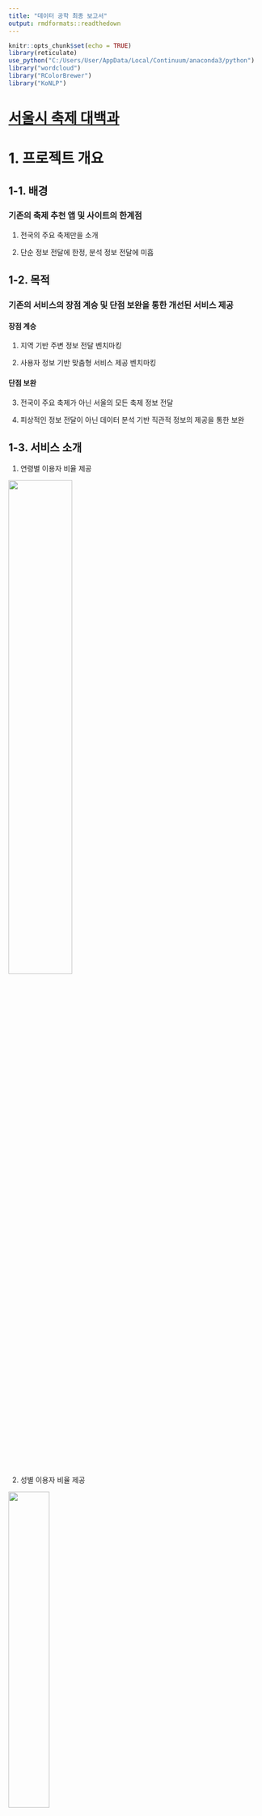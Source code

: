 ---
title: "데이터 공학 최종 보고서"
output: rmdformats::readthedown
---

```{r setup, include=FALSE}
knitr::opts_chunk$set(echo = TRUE)
library(reticulate)
use_python("C:/Users/User/AppData/Local/Continuum/anaconda3/python")
library("wordcloud")
library("RColorBrewer")
library("KoNLP")
```

# [서울시 축제 대백과](https://seoul-festival-git-dev.abcdefg.now.sh/)

# 1. 프로젝트 개요

## 1-1. 배경

### 기존의 축제 추천 앱 및 사이트의 한계점

1) 전국의 주요 축제만을 소개

2) 단순 정보 전달에 한정, 분석 정보 전달에 미흡 

## 1-2. 목적

### 기존의 서비스의 장점 계승 및 단점 보완을 통한 개선된 서비스 제공

#### 장점 계승

1) 지역 기반 주변 정보 전달 벤치마킹

2) 사용자 정보 기반 맞춤형 서비스 제공 벤치마킹

#### 단점 보완

3) 전국이 주요 축제가 아닌 서울의 모든 축제 정보 전달

4) 피상적인 정보 전달이 아닌 데이터 분석 기반 직관적 정보의 제공을 통한 보완

## 1-3. 서비스 소개

1) 연령별 이용자 비율 제공

![](./2.JPG){#id .class width="50%"}

2) 성별 이용자 비율 제공

![](./3.JPG){#id .class width="40%"}

3) 주변 지역 정보 제공

![](./4.JPG){#id .class width="40%"}

# 2. 데이터 분석

## 2-1. 사용 데이터

데이터 분석을 위해 사용한 데이터는 다음과 같다. 

### 1. 2015/2016/2019 서울시 축제 정보

- 문화체육관광부 제공 및 카카오 API 사용
- 축제명, 축제기간, 축제장소, 축제설명 등의 정보

[ 관련 파일 및 데이터 경로 ]

- (크롤링 및 전처리 파일) data/preprocess/crawling/crawling_final.ipynb
- (2015/2016년 축제 정보) data/preprocess/crawling/api_crawling.xlsx
- (2019년 축제 정보) data/preprocess/crawling/festival_crawling_2019.xlsx

### 2. 유동인구(일별 유동인구, 거주지)

- 서울시 빅데이터 캠퍼스 제공. 직접 방문하여 데이터 추출.
- skt에서 수집한 2015년 8월 ~ 2016년 7월의 일단위 성별/연령별 유동인구 데이터
- EPSG:5179 좌표계 사용

[ 관련 파일 및 데이터 경로 ]

- (축제 장소 좌표계 수정) data/preprocess/float_pop/transform_coordinate.ipynb
- (서울시 빅데이터 캠퍼스 데이터 추출 쿼리) data/preprocess/float_pop/분석일자 추가 및 유동인구 데이터 추출 쿼리.ipynb, query_the_day.txt
- (유동인구 데이터) data/preprocess/float_pop/float_pop.xlsx

### 3. 키워드

- 네이버,다음 뉴스 및 블로그 정보 (출처 - 네이버 및 다음)

문화체육관광부에서 제공하는 API와 홈페이지에서 제공하는 축제 정보를 토대로 카카오 API를 사용하여 해당 축제장소의 위경도 좌표 및 주변 맛집 정보를 얻었다. 
축제장소의 위경도를 원점으로 하여 반경 500m(상하좌우 500m)를 축제의 주영향권으로 보고 구역 내의 유동인구를 추출하였다. 
이 데이터는 추후 클러스터링 및 클러스터 예측 모델링에 사용하였다.
유동인구 데이터가 2015년 8월 ~ 2016년 7월만 존재하였으므로 해당 기간에 열린 축제만을 대상으로 하였으며, 그 기간이 일주일이 넘어가는 것은 제외하였다. 위의 전처리 결과 총 73개의 축제만을 분석하였다. 
(* 자세한 전처리 과정과 설명은 위의 파일들 참고)


문화체육관광부에서 제공하는 축제 설명만으로는 축제별 키워드 분석을 진행하기에 그 내용이 부족하였고, 추후 축제 키워드를 활용한 모델링을 할 때 축제 간의 구분 및 연결고리를 더욱 다양화 하기 위해 축제의 뉴스 정보를 크롤링하였다. 


## 2-2. 데이터베이스 구축

SQLite를 사용하여 데이터베이스를 구축하였다. 위에서 얻은 raw 데이터들을 전처리하고 얻은 필요한 정보만을 테이블로 추가하였다.

크게 분석용 테이블과 배포용 테이블로 나누어 데이터를 저장하였다. 분석용 테이블은 2015/2016년도의 축제정보와 유동인구 데이터로 이루어져있으며 배포용 테이블은 축제정보, 축제 주변 맛집 정보, 축제의 클러스터 예측정보로 이루어져있다. 배포용 테이블은 추가적인 축제정보 수집을 통해 계속해서 업데이트 될 예정이다. (자동화)

DB 구조는 다음과 같다.

![db_schema](./data/database/db_schema_res.PNG){#id .class width="50%"}

[ 데이터 베이스 구축 파일 ]

- (DB 파일) data/database/SEOUL_FESTIVAL.db
- (DB 및 table 생성) data/database/DB 만들기 SEOUL_FESTIVAL.ipynb
- (DB 스키마) data/database/db_schema_res.Rmd

## 2-3. 뉴스크롤링

### 개요
  우리가 가진 축제에 대한 정보는 일자나 위치 등 굉장히 한정적이었다. 축제의 성격이나 특징을 드러내주기에는 턱없이 부족하다고 판단했기 때문에 각 축제 별로 고유한 정보를 얻기 위해서 뉴스크롤링을 해주었다.  
 보통 축제의 경우에는 원래 유명한 축제라서 기사를 쓰기도 하지만 축제의 주최 기관에서 홍보 목적으로 기사를 쓰게 하기도 한다.  
 따라서 축제 기사에는 관계자들이 축제에 대해서 어필하고자 하는 내용들이 들어있기 마련이므로 축제에 좀 더 특화된 정보를 제공해 줄 수 있을 것이다.  

### 방식
 파이썬의 'request' 패키지를 사용해서 웹 크롤링을 해주었다.  
 네이버에 축제명을 검색했을 때 가장 먼저 나오는 10개의 기사들의 미리보기 내용들을 긁어와 주었다.  
 기사의 전문을 보려면 크롤링을 할 때 각 기사를 제공한 언론사의 사이트로 들어갔어야 했는데 이 때 언론사 마다 접근 헤더가 다르게 설정해주는 것이 기술적으로 어렵기 때문에 미리보기로 대체 해주었다. 또한 언론사마다 미리보기에 들어가는 내용들도 선별을 하므로 미리보기만으로 기사의 주요내용을 뽑아낼 수 있을거라 사료된다. 이 내용들은 문장들로 이루어져 있으므로 차후에 자연어 처리를 해주었다. 
(github.com/HGmin1159/Seoul_Festival/keyword/untitled.ipynb 참고)  


## 2-4. 키워드

### 개요
 위에서 얻은 축제 기사들에 대한 정보를 정리하고 문체부에서 얻은 축제설명을 정량적 데이터로 변경시켜주기 위해 자연어 처리를 해주었다. 이렇게 뽑아낸 핵심 명사들은 축제별 키워드로서 축제들을 구분짓는 정보로서 사용해줄 것이다. 축제별 키워드를 사용자에게 그대로 전달해줌으로써 사용자로 하여금 축제의 성격을 직관적으로 파악하게 할 수 있을 것이라고 생각 된다. 축제별 키워드는 차후 유동인구 데이터가 있는 축제들을 분석하여 축제 이용자의 연령/성별 비율을 예측할 때도 사용해 줄 것이다.  
(github.com/HGmin1159/Seoul_Festival/keyword/untitled.ipynb 참고)
 
### 방법
 사용한 패키지는 python의 KONLPY이다. KONLP를 통해 수집한 문장들을 명사별로 끊어서 분석을 했다. 그런 다음 전체 축제에서 어떤 키워드가 주로 등장하는지 통계를 내어보았다. 그 결과는 다음과 같다.  
 
```{r}
tag_stat = read.csv("tag_stat1516.csv")
head(tag_stat)
```


 초반부에 ","나 " "가 대다수를 차지하였는 데 KONPLY에서는 이러한 것들을 자동으로 처리해주지 못한다. 따라서 상위100개 정도의 키워드에 대해서 눈으로 보면서 부적절하다고 판단되는 것은 제거하여 50개의 키워드를 추려냈다. 
 다음은 그 키워드에 대한 워드클라우드 시각화 자료이다. 
```{r}
sanwi = read.csv("sanwi1516.csv")
cor <- data.frame()

cor <- t(sanwi['빈도'])
colnames(cor) <- t(sanwi["keyword"])

wordcloud(colnames(cor),cor,)
```
 
 이렇게 만들어진 키워드를 이항변수화하여서 축제별로 키워드가 들어갔는지 안들어갔는지에 대해서 테이블을 만들어 주었다. 그 결과는 아래와 같다. 
```{r}
keyword = read.csv("base_tag.csv")
head(keyword[,1:6])
```
 이렇게 만들어진 키워드들은 다시 빈도별로 추려내어 사용자에게 전달할 것이다. 
 
 
## 2-5. 모델링

### 개요
 서울시 빅데이터 캠퍼스에서 가져온 유동인구 데이터와 텍스트마이닝을 통해 만들어준 축제별 키워드를 활용하여 앞으로 열리는  축제들의 사용자 비율을 예측 해주고자 한다. 연령비를 추정하는 모델, 성비를 추정하는 모델을 각각 만들어서 예측할 것이다.   
 
### 연령비 예측 모델  

### 개요 
 우리가 가지고 있는 X변수는 위에서 만들어준 축제별로 태그를 이항 변수화 해준 자료이다. 48개의 변수를 이항변수의 형태로 설명변수로 사용할 것이다. 반면 우리가 예측해줘야하는 y는 6개 연령대 별로 각각의 이용자 비율을 예측해줘야 한다. 무려 6개의 비율을 예측하는 소프트맥스형 모델을 만들어야 하는데, 샘플들이 부족하고 또 모든 변수가 이항변수인지라 연속형 자료를 예측하기에는 설명력 또한 떨어졌다. 
 따라서 정확한 비율을 예측하는 것은 어려울 것이라 생각해 사용자 비율을 클러스터 분석을 통해 나누어 주고 어느 클러스터에 속하는 지에 대한 멀티클래스 클래지파이 모델을 짜기로 했다. 
 이러한 방식을 취하는 이점은 두 가지로 우선 예측 대상을 단순화 하여 예측점수를 높일 수 있고, 또 이항변수로 이항변수를 예측 해주었기에 모델 구조에 있어서도 타당하다고 볼 수 있다. 그러나 예측 결과물이 축제별로 정확한 비율이 아니라 미리 결정해놓은 클러스터의 결과물을 사용하는 것이었기에 클러스터 분석이 얼마나 잘됐는지가 핵심이 될것이다. 

### 클러스터 분석

 클러스터 알고리즘은 분할 기법인 K-Means 방법을 사용하였다. 
```{r echo=FALSE, results="hide"}
fes_ratio = read.csv("fes_raio.csv")
library("tidyverse")
library("ggplot2")
library("shiny")

fes_ratio_age = fes_ratio[,2:7]+fes_ratio[,8:13]

colnames(fes_ratio_age) = c("Age_10","Age_20","Age_30","Age_40","Age_50","Age_60")
```


```{r warning=FALSE}
for (i in 1:8){
clt = kmeans(fes_ratio_age,i)
print(paste(i,"개 클러스터의 설명력 :",trunc(clt$betweenss/clt$totss*100),"%"))

nclt = as_tibble(clt$cluster) %>%
  group_by(value) %>%
  summarise(n())
print(paste("클러스터 할당 수 : ",nclt["n()"]))
}
```
 클러스터의 설명력은 클러스터 개수가 6개일때 78% 정도 나왔으므로 클러스터의 개수는 6개로 하는게 적합해 보인다. 그러나 클러스터가 5개일때 부터 오직 1개의 자료만 할당된 자료가 있는 데 이는 아웃라이어 때문이다. 그래도 이를 분석해보니 정보를 많이 담고 있는 아웃라이어라고 판단이 되었기에 그대로 살리는 방향으로 진행했다.  

 다음은 각 클러스터가 정말로 축제들을 대표할 만한지 클러스터 별 사용자 비율을 통계내어 보았다. 그 그림은 다음과 같다. 
```{r}
library(gridExtra)
set.seed("1")
clt = kmeans(fes_ratio_age,6)

vis = cbind(fes_ratio_age,clt$cluster)
vis_stat <- vis %>%
  group_by(clt$cluster) %>%
  summarise(Age_10=mean(Age_10),Age_20=mean(Age_20),Age_30=mean(Age_30),Age_40=mean(Age_40),Age_50=mean(Age_50),Age_60=mean(Age_60))

vis_gg = cbind(ind= c(1:6),data.frame(t(vis_stat))[2:7,])


p1 <- vis_gg %>%
  ggplot(aes(x=ind,y=X1))+
  geom_bar(stat="identity")+ xlab("연령대") + ylab("1번 클러스터")
p2 <- vis_gg %>%
  ggplot(aes(x=ind,y=X2))+
  geom_bar(stat="identity")+ xlab("연령대") +ylab("2번 클러스터")
p3 <- vis_gg %>%
  ggplot(aes(x=ind,y=X3))+
  geom_bar(stat="identity")+xlab("연령대") +ylab("3번 클러스터")
p4 <- vis_gg %>%
  ggplot(aes(x=ind,y=X4))+
  geom_bar(stat="identity")+xlab("연령대") +ylab("4번 클러스터")
p5 <- vis_gg %>%
  ggplot(aes(x=ind,y=X5))+
  geom_bar(stat="identity")+xlab("연령대") +ylab("5번 클러스터")
p6 <- vis_gg %>%
  ggplot(aes(x=ind,y=X6))+
  geom_bar(stat="identity")+xlab("연령대") +ylab("6번 클러스터")
grid.arrange(p1,p2,p3,p4,p5,p6)
```
 
 사용자 비율로 시각화를 해보니 클러스터 별로 연령 비율이 비교적 명확해 보인다. 1번 클러스터의 경우 고른 사용자 비율을 띄고 있고, 2번 클러스터는 중년들의 비율이 높다. 3번 클러스터는 20대가 대부분이며, 4번 클러스터는 10대가 대부분이다. 4번 클러스터의 경우 다른 데이터에 비해 괴리가 큰 데 이 클러스터에 전술한 아웃라이어가 속해있다. 
 클러스터의 결과물이 비교적 양호하였기에 클러스터 라벨을 짜주는 모델을 짜서 연령비를 예측하고자 한다. 
 (github.com/HGmin1159/Seoul_Festival/modeling/축제 클러스터 결과물.rmd 참고)

### 모델링
 모델링은 python의 sklearn 패키지를 사용해주었다. 모델링을 할 때 기반 모델들은 로지스틱 회귀분석, 랜덤포레스트, Ada Boost를 사용하였고, 멀티클래스 분류기인 만큼 One versus One과 One versus Rest 기법으로 모델을 합쳐주었다.
![](reportfig/model0.png)
  
   이 모델들을 모두 사용한 다음 분류점수를 비교해보고자 한다. 그 결과는 다음과 같다.  
![](reportfig/model1.png)

 모델점수는 Ada Boosting이 가장 높게 나왔다. 따라서 Ada부스트를 알고리즘으로 채택했다. 
 결과적으로 클러스터 분석을 통해 연령비를 대표하는 라벨을 만들어주었는데 이는 78%의 정보량 보존율을 가졌고, 예측 모델을 짜준결과 OVO Ada Boosting이 0.59로 가장 높게 나왔다.
 
### 성별 이용자 비율 예측 모델

### 개요

이번에는 Y의 6개의 연령별 비율을 성별을 기준으로 합해주었다.

여성 이용자 비율은 1-남성 비율로 도출해 낼 수 있기에 남성 이용자 비율을 예측하는 모델링을 짜보았다.

### 모델링

주어진 73개의 데이터 중 63개의 샘플을 train set으로 설정하고 10개의 샘플은 test set으로 설정해 주었다. 
그 후, Xgboost모델을 통해 남성 비율 예측 모델링을 진행하였고 
이를 통해, target data들에 대한 남성비율을 예측해 주었다.
물론, train set의 갯수가 매우 적어 예측의 정확도가 높다고 볼 수는 없지만 train set을 통해 검증해 본 결과,
rmse가 0.02내외로 실제 비율과 예측 비율의 평균적인 차이는 2%에 불과하여 유의미한 정보를 제공할 수 있다고 판단하여
이러한 분석 정보를 사용자에게 전달하고자 하였다.

[남성 이용자 비율 예측 파일]

- modeling/Man proportion prediction/데이터 전처리.jpynb
- modeling/Man proportion prediction/남성비율예측+변수중요도.html

# 3. 시스템 구조

정적페이지들을 CDN에 배포하고 추가로 필요한 기능을 외부에 요청하는 구조로 만들었다.

분류를 한다면 Serverless 아키텍쳐인 것 같다.

![](./b.jpg)

## 3-1. 정적 페이지(HTML, CSS, JavaScript)

[Next js](https://nextjs.org/) 프레임워크를 사용하였다. Next js는 React 라이브러리를 사용해 웹개발을 추상화시킨 프레임워크인데,
그냥 자바스크립트만 사용하지 않은 이유는 가이드라인을 제공하는 도구가 필요했기 때문이다.
물론 라이브러리의 유무보다 디자인패턴이 중요하지만, 그래도 경험이 적어 최대한 스파게티 코드를 만들지 않도록 강제하는 도구가 필요했다.
또한 깃허브 통합이 편하게 되어있어 협업을 하는 데에도 용이하였다.
그리고 배포시 성능 최적화가 잘 되어있어 마지막까지 선택하게 되었다.
예를들어 프레임워크 없이 실험하였을때, 코드 스플리팅을 잘 못해 초기 로딩타임이 너무 길어졌는데, 
Next js가 코드 스플리팅을 자동으로 해줘서 웹에 접속 시 처음 기다리는 시간을 짧게 만들 수 있었다.
디자인을 위해 추가로 패키지 material-ui, chart.js, leaflet을 사용하였다.
(Netlify같은) [ZEIT NOW](https://zeit.co/)라는 CDN에 배포하였다.

## 3-2. API(Plumber)

음식점 정보를 가져오기 위해 요청할 api 서버를 EC2 인스턴스(ubuntu 18.04 LTS)에 만들었다. R의 [Plumber](https://www.rplumber.io/)를 systemd를 사용하여 외부요청에 반응하도록 하였다.
어떤 언어를 사용해도 이 경우에는 차이가 없었지만 추후에 ggplot등 관련된 R코드를 사용할 경우에 대비하여 plumber를 사용하였다.
ZEIT NOW에 배포한 웹이 https를 사용해 클라이언트가 요청할 서버도 https를 사용할 필요가 있어,
[letsencrypt](https://letsencrypt.org/)의 certbot을 사용해 SSL과 CA를 인증하고 Nginx를 사용하여 프록시를 통제하였다.
사실 현재 서비스중인 음식점 api는 그냥 다른 외부 api를 사용하는 것과 다를 게 없지만,
앱을 확장하면 직접 api endpoint를 구현해야 할 일이 생기니까 실제로 청사진을 만들어 볼 필요가 있었다.

## 3-3. 데이터베이스

SQLite를 EC2에 올려서 사용하였다. 새로운 서버를 연결할 필요가 없고, 프로젝트 특성상 런타임에 DB에 데이터를 작성할 일이 없어서 충분할 것 같았다.
하지만 나중에 확장성을 고려하면 MySQL이나 PostgreSQL을 사용하는 것이 좋을 것 같다.

# 4. 향후 운영 방안

## 4-1. 자동화

- 매일 새롭게 업데이트 된 축제 정보를 크롤링하여 데이터베이스에 저장한다. 
- 새롭게 추가된 축제 목록을 가지고 뉴스 크롤링을 하여 키워드 정보를 얻은 뒤 클러스터 예측 모델을 통해 클러스터를 예측한 후 이 또한 데이터베이스에 저장한다. 
- 새롭게 업데이트 된 정보가 사용자에게 뜰 수 있도록 서버를 업데이트한다.
- 위의 모든 작업을 `cron`을 활용해 자동화한다. 

[ 자동화 관련 파일 ]

- data/database/cron.tab
- data/database/festival_auto_crawling_using_crontab.py

## 4-2. 아쉬운 점 및 향후 발전 방안

- 현재 유동인구 데이터의 제한(데이터 없음)으로 인해 최근의 유동인구를 활용한 모델링을 하지 못한 점이 아쉽다.
- 사용자의 인적 정보, 축제 이용후기 등 추가적인 데이터 수집을 통해 보다 맞춤화된 축제 추천이 가능해질 것이다. 
- 사용자 인터페이스 구성에 있어서 축제별 유동인구 정보를 공간정보와 결합해 3D 시각화를 할 수 있다.
- 현재 모바일에 최적화된 UI를 데스크탑에서도 최적화가 가능하다.

 